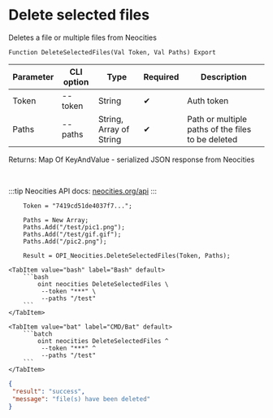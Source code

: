﻿---
sidebar_position: 3
description: Delete selected files and other functions to work with Neocities in the Open Integration Package, a free open-source integration library for 1C:Enterprise 8, OneScript and CLI
keywords: [1C, 1С, 1С:Enterprise, 1С:Enterprise 8.3, API, Integration, Services, Exchange, OneScript, CLI, Neocities]
---


# Delete selected files
 Deletes a file or multiple files from Neocities



`Function DeleteSelectedFiles(Val Token, Val Paths) Export`

  | Parameter | CLI option | Type | Required | Description |
  |-|-|-|-|-|
  | Token | --token | String | &#x2714; | Auth token |
  | Paths | --paths | String, Array of String | &#x2714; | Path or multiple paths of the files to be deleted |

  
  Returns:  Map Of KeyAndValue - serialized JSON response from Neocities

<br/>

:::tip
Neocities API docs: [neocities.org/api](https://neocities.org/api)
:::
<br/>


```bsl title="1C:Enterprise/OneScript code example"
    Token = "7419cd51de4037f7...";

    Paths = New Array;
    Paths.Add("/test/pic1.png");
    Paths.Add("/test/gif.gif");
    Paths.Add("/pic2.png");

    Result = OPI_Neocities.DeleteSelectedFiles(Token, Paths);
```
 

 <Tabs>
  
    <TabItem value="bash" label="Bash" default>
        ```bash
            oint neocities DeleteSelectedFiles \
             --token "***" \
             --paths "/test"
        ```
    </TabItem>
  
    <TabItem value="bat" label="CMD/Bat" default>
        ```batch
            oint neocities DeleteSelectedFiles ^
             --token "***" ^
             --paths "/test"
        ```
    </TabItem>
</Tabs>


```json title="Result"
{
 "result": "success",
 "message": "file(s) have been deleted"
}
```

